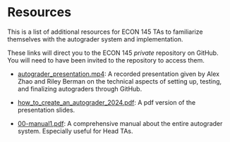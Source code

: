 # Resources {#Resources}

This is a list of additional resources for ECON 145 TAs to familiarize themselves with the autograder system and implementation. 

These links will direct you to the ECON 145 *private* repository on GitHub. You will need to have been invited to the repository to access them. 

-   [autograder_presentation.mp4](https://github.com/datawranglingUCSBecon/econ_145/blob/master/manuals/autograder_quickstart_ta/autograder_presentation.mp4): A recorded presentation given by Alex Zhao and Riley Berman on the technical aspects of setting up, testing, and finalizing autograders through GitHub. 

-   [how_to_create_an_autograder_2024.pdf](https://github.com/datawranglingUCSBecon/econ_145/blob/master/manuals/autograder_quickstart_ta/how_to_create_an_autograder_2024.pdf): A pdf version of the presentation slides.

-   [00-manual1.pdf](https://github.com/datawranglingUCSBecon/econ_145/blob/master/manuals/autograder_ta/00-manual1.pdf): A comprehensive manual about the entire autograder system. Especially useful for Head TAs. 